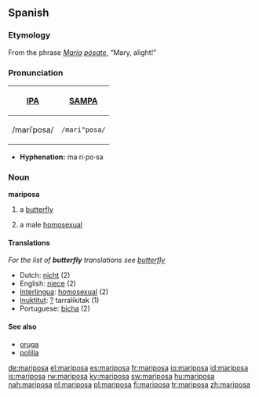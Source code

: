 ==Spanish==

===Etymology===
From the phrase ''[[María]] [[posar|pósa]]te'', “Mary, alight!”

===Pronunciation===
{| border=1 cellpadding=5
! [[w:International Phonetic Alphabet|IPA]] !! [[w:SAMPA|SAMPA]]
|-
| /mariˈposa/ || <tt>/mari"posa/</tt>
|}

*'''Hyphenation:''' ma·ri·po·sa

===Noun===
'''mariposa''' {{f}}

# a [[butterfly]]
# {{slang|lang=es}} a male [[homosexual]]

====Translations====
''For the list of '''butterfly''' translations see [[butterfly]]''
*Dutch: [[nicht]] {{m}} (2)
*English: [[niece]] (2)
*[[Interlingua]]: [[homosexual]] (2)
*[[Inuktitut]]: [[?]] tarralikitak (1)
*Portuguese: [[bicha]] (2)

====See also====
*[[oruga]] {{f}}
*[[polilla]] {{f}}

[[de:mariposa]]
[[el:mariposa]]
[[es:mariposa]]
[[fr:mariposa]]
[[io:mariposa]]
[[id:mariposa]]
[[is:mariposa]]
[[rw:mariposa]]
[[ky:mariposa]]
[[sw:mariposa]]
[[hu:mariposa]]
[[nah:mariposa]]
[[nl:mariposa]]
[[pl:mariposa]]
[[fi:mariposa]]
[[tr:mariposa]]
[[zh:mariposa]]